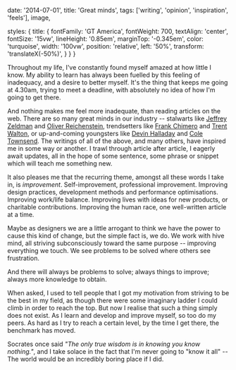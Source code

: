 
  date: '2014-07-01',
  title: 'Great minds',
  tags: ['writing', 'opinion', 'inspiration', 'feels'],
  image,

  styles: {
    title: {
      fontFamily: 'GT America',
      fontWeight: 700,
      textAlign: 'center',
      fontSize: '15vw',
      lineHeight: '0.85em',
      marginTop: '-0.345em',
      color: 'turquoise',
      width: '100vw',
      position: 'relative',
      left: '50%',
      transform: 'translateX(-50%)',
    }
  }
}

Throughout my life, I've constantly found myself amazed at how little I know. My ability to learn has always been fuelled by this feeling of inadequacy, and a desire to better myself. It's the thing that keeps me going at 4.30am, trying to meet a deadline, with absolutely no idea of how I'm going to get there.

And nothing makes me feel more inadequate, than reading articles on the web. There are so many great minds in our industry -- stalwarts like [Jeffrey Zeldman](http://zeldman.com) and [Oliver Reichenstein](http://ia.net), trendsetters like [Frank Chimero](http://frankchimero.com) and [Trent Walton](http://trentwalton.com), or up-and-coming youngsters like [Devin Halladay](http://devinhalladay.com) and [Cole Townsend](http://twnsnd.co). The writings of all of the above, and many others, have inspired me in some way or another. I trawl through article after article, I eagerly await updates, all in the hope of some sentence, some phrase or snippet which will teach me something new.

It also pleases me that the recurring theme, amongst all these words I take in, is _improvement_. Self-improvement, professional improvement. Improving design practices, development methods and performance optimisations. Improving work/life balance. Improving lives with ideas for new products, or charitable contributions. Improving the human race, one well-written article at a time.

Maybe as designers we are a little arrogant to think we have the power to cause this kind of change, but the simple fact is, we do. We work with hive mind, all striving subconsciously toward the same purpose -- improving everything we touch. We see problems to be solved where others see frustration.

And there will always be problems to solve; always things to improve; always more knowledge to obtain.

When asked, I used to tell people that I got my motivation from striving to be the best in my field, as though there were some imaginary ladder I could climb in order to reach the top. But now I realise that such a thing simply does not exist. As I learn and develop and improve myself, so too do my peers. As hard as I try to reach a certain level, by the time I get there, the benchmark has moved.

Socrates once said _"The only true wisdom is in knowing you know nothing."_, and I take solace in the fact that I'm never going to "know it all" -- The world would be an incredibly boring place if I did.
